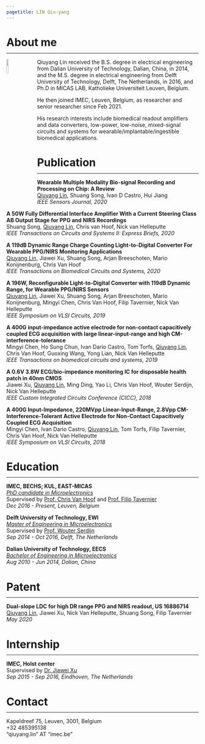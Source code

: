 ```yaml
---
pagetitle: LIN Qiu-yang
---
```

<link rel="stylesheet" href="styles.css" type="text/css">

# About me
<hr style="margin-top:-8px; border-width: 2px">

<div>
<img src="files/profile.jpg" style="width:10%; margin-right: 30px" align="left">

Qiuyang Lin received the B.S. degree in electrical engineering  from Dalian University of Technology, Dalian, China, in 2014, and the M.S. degree in electrical engineering from Delft University of Technology, Delft, The Netherlands, in 2016, and Ph.D in MICAS LAB, Katholieke Universiteit Leuven, Belgium. 

He then joined IMEC, Leuven, Belgium, as researcher and senior researcher since Feb 2021.

His research interests include biomedical readout amplifiers and data converters, low-power, low-noise, mixed-signal circuits and systems for wearable/implantable/ingestible biomedical applications.
</div>



# Publication
<hr style="margin-top:-8px; border-width: 2px">
<div>
<span>
[<i class="fa fa-file-pdf"></i> ](files/papers/paper2020_WearableMultipleModality)
**Wearable Multiple Modality Bio-signal Recording and Processing on Chip: A Review**
</span><br>
<span>
<u>Qiuyang Lin</u>, Shuang Song, Ivan D Castro, Hui Jiang
</span><br>
<span>
*IEEE Sensors Journal, 2020*
</span><br>
</p>
</div>

<div>
<span>
[<i class="fa fa-file-pdf"></i> ](files/papers/paper2020_50WFully.pdf)
**A 50W Fully Differential Interface Amplifier With a Current Steering Class AB Output Stage for PPG and NIRS Recordings**
</span><br>
<span>
Shuang Song, <u>Qiuyang Lin</u>, Chris van Hoof, Nick van Helleputte 
</span><br>
<span>
*IEEE Transactions on Circuits and Systems II: Express Briefs, 2020*
</span><br>
</p>
</div>

<div>
<span>
[<i class="fa fa-file-pdf"></i> ](files/papers/paper2020_119db.pdf)
**A 119dB Dynamic Range Charge Counting Light-to-Digital Converter For Wearable PPG/NIRS Monitoring Applications**
</span><br>
<span>
<u>Qiuyang Lin</u>, Jiawei Xu, Shuang Song, Arjan Breeschoten, Mario Konijnenburg, Chris Van Hoof
</span><br>
<span>
*IEEE Transactions on Biomedical Circuits and Systems, 2020*
</span><br>
</p>
</div>


<div>
<span>
[<i class="fa fa-file-pdf"></i> ](files/papers/paper2019_196W.pdf)
**A 196W, Reconfigurable Light-to-Digital Converter with 119dB Dynamic Range, for Wearable PPG/NIRS Sensors**
</span><br>
<span>
<u>Qiuyang Lin</u>, Jiawei Xu, Shuang Song, Arjan Breeschoten, Mario Konijnenburg, Mingyi Chen, Chris Van Hoof, Filip Tavernier, Nick Van Helleputte
</span><br>
<span>
*IEEE Symposium on VLSI Circuits, 2019*
</span><br>
</p>
</div>

<div>
<span>
[<i class="fa fa-file-pdf"></i> ](files/papers/paper2019_400G.pdf)
**A 400G input-impedance active electrode for non-contact capacitively coupled ECG acquisition with large linear-input-range and high CM-interference-tolerance**
</span><br>
<span>
Mingyi Chen, Ho Sung Chun, Ivan Dario Castro, Tom Torfs, <u>Qiuyang Lin</u>, Chris Van Hoof, Guoxing Wang, Yong Lian, Nick Van Helleputte
</span><br>
<span>
*IEEE Transactions on biomedical circuits and systems, 2019*
</span><br>
</p>
</div>


<div>
<span>
[<i class="fa fa-file-pdf"></i> ](files/papers/paper2018_CMOS.pdf)
**A 0.6V 3.8W ECG/bio-impedance monitoring IC for disposable health patch in 40nm CMOS**
</span><br>
<span>
Jiawei Xu, <u>Qiuyang Lin</u>, Ming Ding, Yao Li, Chris Van Hoof, Wouter Serdijn, Nick Van Helleputte
</span><br>
<span>
*IEEE Custom Integrated Circuits Conference (CICC), 2018*
</span><br>
</p>
</div>


<div>
<span>
[<i class="fa fa-file-pdf"></i> ](files/papers/paper2018_400G.pdf)
**A 400G Input-Impedance, 220MVpp Linear-Input-Range, 2.8Vpp CM-Interference-Tolerant Active Electrode for Non-Contact Capacitively Coupled ECG Acquisition**
</span><br>
<span>
Mingyi Chen, Ivan Dario Castro, <u>Qiuyang Lin</u>, Tom Torfs, Filip Tavernier, Chris Van Hoof, Nick Van
Helleputte
</span><br>
<span>
*IEEE Symposium on VLSI Circuits, 2018*
</span><br>
</p>
</div>


# Education
<hr style="margin-top:-8px; border-width: 2px">

<div>
<span>
[<i class="fa fa-university"></i> ](https://www.esat.kuleuven.be/micas/)
**IMEC, BECHS; KUL, EAST-MICAS**
</span><br>
<span>
<u>*PhD candidate in Microelectronics*</u>
<span><br>
<span>
Supervised by [Prof. Chris Van Hoof](https://scholar.google.com/citations?user=OiSiLl8AAAAJ&hl=en) and [Prof. Filip Tavernier](http://scholar.google.ch/citations?user=Tm6IOWwAAAAJ&hl=en)
</span><br>
<span>
*Dec 2016 - Present, Leuven, Belgium*
</span><br>
</p>
</div>


<div>
<span>
[<i class="fa fa-university"></i> ](https://www.tudelft.nl/en/)
**Delft University of Technology, EWI**
</span><br>
<span>
<u>*Master of Engineering in Microelectronics*</u>
<span><br>
<span>
Supervised by [Prof. Wouter Serdijn](https://scholar.google.com/citations?user=ZLxC4EMAAAAJ&hl=en)
</span><br>
<span>
*Sep 2014 - Oct 2016, Delft, The Netherlands*
</span><br>
</p>
</div>



<div>
<span>
[<i class="fa fa-university"></i> ](https://en.dlut.edu.cn/)
**Dalian University of Technology, EECS**
</span><br>
<span>
<u>*Bachelor of Engineering in Microelectronics*</u>
<span><br>
<span>
*Aug 2010 - Jun 2014, Dalian, China*
</span><br>
</p>
</div>


# Patent
<hr style="margin-top:-8px; border-width: 2px">

<div>
<span>
[<i class="fa fa-microchip"></i> ]()
**Dual-slope LDC for high DR range PPG and NIRS readout, US 16886714**
</span><br>
<span>
<u>Qiuyang Lin</u>, Jiawei Xu, Nick Van Helleputte, Shuang Song, Filip Tavernier
<span><br>
<span>
*May 2020*
<span><br>
</p>
</div>

# Internship
<hr style="margin-top:-8px; border-width: 2px">
<div>
<span>
[<i class="fa fa-university"></i> ](https://www.imec-int.com/en) 
**IMEC, Holst center**
</span><br>
<span>
Supervised by [Dr. Jiawei Xu](https://ieeexplore.ieee.org/author/38007163700)
</span><br>
<span>
*Sep 2015 - Sep 2016, Eindhoven, The Netherlands*
</span><br>
</p>
</div>


# Contact 
<hr style="margin-top:-8px; border-width: 2px">
<div>
<span>
[<i class="fa fa-map-marked-alt"></i> ]() Kapeldreef 75, Leuven, 3001, Belgium
</span><br>
<span>
[<i class="fa fa-phone"></i> ]() +32 485395138 
</span><br>
<span>
[<i class="fa fa-envelope"></i> ]() "qiuyang.lin" AT "imec.be"
</span>
</div>
